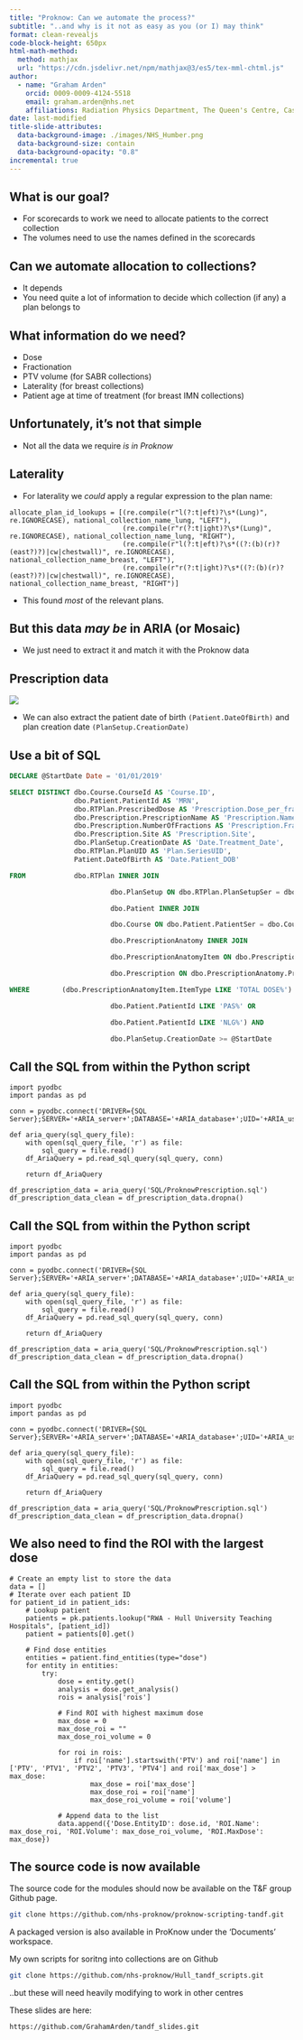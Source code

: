 ```yaml
---
title: "Proknow: Can we automate the process?"
subtitle: "..and why is it not as easy as you (or I) may think"
format: clean-revealjs
code-block-height: 650px
html-math-method:
  method: mathjax
  url: "https://cdn.jsdelivr.net/npm/mathjax@3/es5/tex-mml-chtml.js"
author:
  - name: "Graham Arden"
    orcid: 0009-0009-4124-5518
    email: graham.arden@nhs.net
    affiliations: Radiation Physics Department, The Queen's Centre, Castle Hill Hospital
date: last-modified
title-slide-attributes:
  data-background-image: ./images/NHS_Humber.png
  data-background-size: contain
  data-background-opacity: "0.8"
incremental: true
---
```


## What is our goal?
- For scorecards to work we need to allocate patients to the correct collection
- The volumes need to use the names defined in the scorecards
  
## Can we automate allocation to collections?

- It depends
- You need quite a lot of information to decide which collection (if any) a plan belongs to


## What information do we need?

  - Dose
  - Fractionation
  - PTV volume (for SABR collections)
  - Laterality (for breast collections)
  - Patient age at time of treatment (for breast IMN collections)


## Unfortunately, it's not that simple
::: {.nonincremental}
- Not all the data we require _is in Proknow_

:::


## Laterality
::: {.nonincremental}
- For laterality we _could_ apply a regular expression to the plan name:

```.python

allocate_plan_id_lookups = [(re.compile(r"l(?:t|eft)?\s*(Lung)", re.IGNORECASE), national_collection_name_lung, "LEFT"),
                            (re.compile(r"r(?:t|ight)?\s*(Lung)", re.IGNORECASE), national_collection_name_lung, "RIGHT"),
                            (re.compile(r"l(?:t|eft)?\s*((?:(b)(r)?(east?)?)|cw|chestwall)", re.IGNORECASE), national_collection_name_breast, "LEFT"),
                            (re.compile(r"r(?:t|ight)?\s*((?:(b)(r)?(east?)?)|cw|chestwall)", re.IGNORECASE), national_collection_name_breast, "RIGHT")]
```
:::
::: {.incremental}
- This found _most_ of the relevant plans.
:::



## But this data _may be_ in ARIA (or Mosaic)

- We just need to extract it and match it with the Proknow data



## Prescription data
::: {.nonincremental}
![](./images/NHS21_prescription.PNG)

:::

::: {.incremental}
- We can also extract the patient date of birth ```(Patient.DateOfBirth)``` and plan creation date ```(PlanSetup.CreationDate)```

:::



## Use a bit of SQL

::: {.nonincremental}

```.sql
DECLARE @StartDate Date = '01/01/2019'

SELECT DISTINCT dbo.Course.CourseId AS 'Course.ID', 
                dbo.Patient.PatientId AS 'MRN', 
                dbo.RTPlan.PrescribedDose AS 'Prescription.Dose_per_fraction',
                dbo.Prescription.PrescriptionName AS 'Prescription.Name',
                dbo.Prescription.NumberOfFractions AS 'Prescription.Fractions',
                dbo.Prescription.Site AS 'Prescription.Site',
                dbo.PlanSetup.CreationDate AS 'Date.Treatment_Date',
                dbo.RTPlan.PlanUID AS 'Plan.SeriesUID',
                Patient.DateOfBirth AS 'Date.Patient_DOB'

FROM            dbo.RTPlan INNER JOIN

                         dbo.PlanSetup ON dbo.RTPlan.PlanSetupSer = dbo.PlanSetup.PlanSetupSer INNER JOIN

                         dbo.Patient INNER JOIN

                         dbo.Course ON dbo.Patient.PatientSer = dbo.Course.PatientSer ON dbo.PlanSetup.CourseSer = dbo.Course.CourseSer INNER JOIN

                         dbo.PrescriptionAnatomy INNER JOIN

                         dbo.PrescriptionAnatomyItem ON dbo.PrescriptionAnatomy.PrescriptionAnatomySer = dbo.PrescriptionAnatomyItem.PrescriptionAnatomySer INNER JOIN

                         dbo.Prescription ON dbo.PrescriptionAnatomy.PrescriptionSer = dbo.Prescription.PrescriptionSer ON dbo.PlanSetup.PrescriptionSer = dbo.Prescription.PrescriptionSer

WHERE        (dbo.PrescriptionAnatomyItem.ItemType LIKE 'TOTAL DOSE%') AND (dbo.Patient.PatientId LIKE 'HEY%' OR

                         dbo.Patient.PatientId LIKE 'PAS%' OR

                         dbo.Patient.PatientId LIKE 'NLG%') AND

						 dbo.PlanSetup.CreationDate >= @StartDate			
```
:::

## Call the SQL from within the Python script

::: {.nonincremental}

```.python
import pyodbc
import pandas as pd

conn = pyodbc.connect('DRIVER={SQL Server};SERVER='+ARIA_server+';DATABASE='+ARIA_database+';UID='+ARIA_username+';PWD='+ARIA_password)

def aria_query(sql_query_file):
    with open(sql_query_file, 'r') as file:
        sql_query = file.read()
    df_AriaQuery = pd.read_sql_query(sql_query, conn)

    return df_AriaQuery

df_prescription_data = aria_query('SQL/ProknowPrescription.sql')
df_prescription_data_clean = df_prescription_data.dropna()
```
:::

## Call the SQL from within the Python script

::: {.nonincremental}

```.python
import pyodbc
import pandas as pd

conn = pyodbc.connect('DRIVER={SQL Server};SERVER='+ARIA_server+';DATABASE='+ARIA_database+';UID='+ARIA_username+';PWD='+ARIA_password)

def aria_query(sql_query_file):
    with open(sql_query_file, 'r') as file:
        sql_query = file.read()
    df_AriaQuery = pd.read_sql_query(sql_query, conn)

    return df_AriaQuery

df_prescription_data = aria_query('SQL/ProknowPrescription.sql')
df_prescription_data_clean = df_prescription_data.dropna()
```
:::

## Call the SQL from within the Python script

::: {.nonincremental}

```.python
import pyodbc
import pandas as pd

conn = pyodbc.connect('DRIVER={SQL Server};SERVER='+ARIA_server+';DATABASE='+ARIA_database+';UID='+ARIA_username+';PWD='+ARIA_password)

def aria_query(sql_query_file):
    with open(sql_query_file, 'r') as file:
        sql_query = file.read()
    df_AriaQuery = pd.read_sql_query(sql_query, conn)

    return df_AriaQuery

df_prescription_data = aria_query('SQL/ProknowPrescription.sql')
df_prescription_data_clean = df_prescription_data.dropna()
```
:::

## We also need to find the ROI with the largest dose

::: {.nonincremental}

```.python
# Create an empty list to store the data
data = []
# Iterate over each patient ID
for patient_id in patient_ids:
    # Lookup patient
    patients = pk.patients.lookup("RWA - Hull University Teaching Hospitals", [patient_id])
    patient = patients[0].get()
    
    # Find dose entities
    entities = patient.find_entities(type="dose")
    for entity in entities:
        try:
            dose = entity.get()
            analysis = dose.get_analysis()
            rois = analysis['rois']

            # Find ROI with highest maximum dose
            max_dose = 0
            max_dose_roi = ""
            max_dose_roi_volume = 0

            for roi in rois:
                if roi['name'].startswith('PTV') and roi['name'] in ['PTV', 'PTV1', 'PTV2', 'PTV3', 'PTV4'] and roi['max_dose'] > max_dose:
                    max_dose = roi['max_dose']
                    max_dose_roi = roi['name']
                    max_dose_roi_volume = roi['volume']

            # Append data to the list
            data.append({'Dose.EntityID': dose.id, 'ROI.Name': max_dose_roi, 'ROI.Volume': max_dose_roi_volume, 'ROI.MaxDose': max_dose})
```
:::

## The source code is now available

The source code for the modules should now be available on the T&F group Github page.

```.bash
git clone https://github.com/nhs-proknow/proknow-scripting-tandf.git
```
A packaged version is also available in ProKnow under the 'Documents' workspace.

My own scripts for soritng into collections are on Github

```.bash
git clone https://github.com/nhs-proknow/Hull_tandf_scripts.git
```
..but these will need heavily modifying to work in other centres

These slides are here:
```
https://github.com/GrahamArden/tandf_slides.git
```